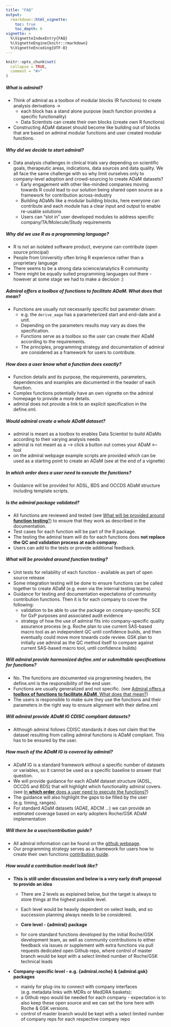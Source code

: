 ```yaml
---
title: "FAQ"
output: 
  rmarkdown::html_vignette:
    toc: true
    toc_depth: 6
vignette: >
  %\VignetteIndexEntry{FAQ}
  %\VignetteEngine{knitr::rmarkdown}
  %\VignetteEncoding{UTF-8}
---
```


```r
knitr::opts_chunk$set(
  collapse = TRUE,
  comment = "#>"
)
```

##### **What is admiral**?

* Think of admiral as a toolbox of modular blocks (R functions) to create analysis derivations  →
  * each block has a stand alone purpose (each function provides a specific functionality)
  * Data Scientists can create their own blocks (create own R functions)

* Constructing ADaM dataset should become like building out of blocks that are based on admiral modular functions and user created modular functions. 


##### **Why** did we decide to start **admiral**?

* Data analysis challenges in clinical trials vary depending on scientific goals, therapeutic areas, indications, data sources and data quality. We all face the same challenge with so why limit ourselves only to company-level adoption and crowd-sourcing to create ADaM datasets? 
  * Early engagement with other like-minded companies moving towards R could lead to our solution being shared open source as a framework for contribution across-industry
  * Building ADaMs like a modular building blocks, here everyone can contribute and each module has a clear input and output to enable re-usable solutions 
  * Users can “slot in” user developed modules to address specific company/TA/Molecule/Study requirements


##### Why did we use **R as a programming language**?

* R is not an isolated software product, everyone can contribute (open source principal)
* People from Universitiy often bring R experience rather than a proprietary language 
* There seems to be a strong data science/analytics R community
* There might be equally suited programming languages out there - however at some stage we had to make a decision :)


##### Admiral offers a **toolbox of functions to facilitate ADaM**. What does that mean?

* Functions are usually not necessarily specific but parameter driven: 
    * e.g. the `derive_aage` has a parameterized start and end-date and a unit.
    * Depending on the parameters results may vary as does the specification.
    * Functions serve as a toolbox so the user can create their ADaM according to the requirements.
    * The principles, programming strategy and documentation of admiral are considered as a framework for users to contribute.

##### How does a user **know what a function does** exactly?

* Function details and its purpose, the requirements, parameters, dependencies and examples are documented in the header of each function.
* Complex functions potentially have an own vignette on the admiral homepage to provide a more details. 
* admiral does not provide a link to an explicit specification in the define.xml.

##### Would admiral **create a whole** ADaM  dataset?

* admiral is meant as a toolbox to enables Data Scientist to build ADaMs according to their varying analysis needs
* admiral is not meant as a --> click a button out comes your ADaM <-- tool
* on the admiral webpage example scripts are provided which can be used as a starting point to create an ADaM (see at the end of a vignette)  

##### In **which order** does a user need to execute the functions?

* Guidance will be provided for ADSL, BDS and OCCDS ADaM structure including template scripts.

##### Is the admiral  package **validated**?

* All functions  are reviewed and tested (see [What will be provided around **function testing**?]) to ensure that  they  work as described in the documentation. 
* Test  cases for each function  will  be part of the R package.
* The  testing the  admiral team will do for each functions does **not replace the QC and validation process at each company**.
* Users can add to the  tests or provide additional feedback.

##### What will be provided around **function testing**? 
* Unit tests for reliability of each function - available as part of open source release
* Some integration testing will be done to ensure functions can be called together to create ADaM (e.g. even via the internal testing teams)
* Guidance for testing and documentation expectations of community contribution functions. Then it is for each company to cover the following:
  * validation to be able to use the package on company-specific SCE for GxP purposes and associated audit evidence 
  * strategy of how the use of admiral fits into company-specific quality assurance process (e.g. Roche plan to use current SAS-based macro tool as an independent QC until   confidence builds, and then eventually could move more towards code review. GSK plan to initially use admiral as the QC method itself to compare against current SAS-based macro tool, until confidence builds)

##### Will **admiral provide harmonized define.xml** or submittable specifications for functions?

* No. The functions  are documented  via programming  headers, the define.xml is the responsibility of the end user.
* Functions  are usually  generalized  and not specific. (see [Admiral offers a **toolbox of functions to facilitate ADaM**. What does that mean?])
* The users is responsible to make sure they use the functions and their parameters in the right way to ensure alignment with their define.xml

##### Will admiral provide ADaM IG **CDISC compliant** datasets?

* Although admiral follows CDISC standards it does not claim that the dataset resulting from calling admiral functions is ADaM compliant. This has to be ensured by the user.

##### How much of the **ADaM IG is covered  by admiral?**

* ADaM  IG is a standard framework without a specific number of datasets or variables, so it cannot be used as a specific baseline to answer that question.
* We will provide guidance for each ADaM  dataset structure (ADSL, OCCDS and BDS) that will highlight which functionality admiral covers. (see [In **which order** does a user need to execute the functions?])
* The guidance will also highlight the gaps to be filled by the user (e.g. timing, ranges).
* For standard ADaM datasets (ADAE, ADCM ...) we can provide an estimated coverage based on early adopters Roche/GSK ADaM implementation

##### Will there be a user/**contribution** guide?

* All admiral information can be found on the [github webpage](https://roche-gsk.github.io/admiral/articles/admiral.html).
* Our programming strategy serves as a framework for users how to create their own functions [contribution guide](https://roche-gsk.github.io/admiral/articles/contributing.html).

##### How would a **contribution model** look like? 

* **This is still under discussion and below is a very early draft proposal to provide an idea**
  * There are 2 levels as explained below, but the target is always to store things at the highest possible level. 
  * Each level would be heavily dependent on select leads, and so succession planning always needs to be considered.

  * **Core level - {admiral} package** 
  * for core standard functions developed by the initial Roche/GSK development team, as well as community contributions to either feedback via issues or supplement with extra functions via pull requests dedicated open Github repo, where control of master branch would be kept with a select limited number of Roche/GSK technical leads 

* **Company-specific level - e.g. {admiral.roche} & {admiral.gsk} packages** 
 
   * mainly for plug-ins to connect with company interfaces (e.g. metadata links with MDRs or MedDRA baskets):
   * a Github repo would be needed for each company - expectation is to also keep these open source and we can set the tone here with Roche & GSK versions. 
   * control of master branch would be kept with a select limited number of company reps for each respective company repo 

   


